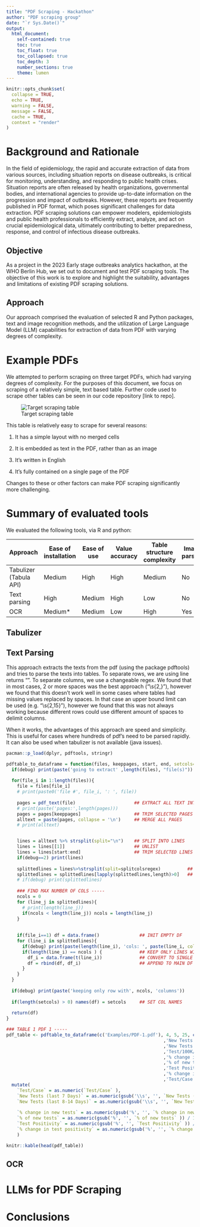```yaml
---
title: "PDF Scraping - Hackathon"
author: "PDF scraping group"
date: "`r Sys.Date()`"
output:
  html_document:
    self-contained: true
    toc: true
    toc_float: true
    toc_collapsed: true
    toc_depth: 3
    number_sections: true
    theme: lumen
---
```


```r

knitr::opts_chunk$set(
  collapse = TRUE,
  echo = TRUE,
  warning = FALSE,
  message = FALSE,
  cache = TRUE,
  context = "render"
)


```




# Background and Rationale

In the field of epidemiology, the rapid and accurate extraction of data from various sources, including situation reports on disease outbreaks, is critical for monitoring, understanding, and responding to public health crises. Situation reports are often released by health organizations, governmental bodies, and international agencies to provide up-to-date information on the progression and impact of outbreaks. However, these reports are frequently published in PDF format, which poses significant challenges for data extraction. PDF scraping solutions can empower modelers, epidemiologists and public health professionals to efficiently extract, analyze, and act on crucial epidemiological data, ultimately contributing to better preparedness, response, and control of infectious disease outbreaks.

## Objective

As a project in the 2023 Early stage outbreaks analytics hackathon, at the WHO Berlin Hub, we set out to document and test PDF scraping tools. The objective of this work is to explore and highlight the suitability, advantages and limitations of existing PDF scraping solutions. 


## Approach

Our approach comprised the evaluation of selected R and Python packages, text and image recognition methods, and the utilization of Large Language Model (LLM) capabilities for extraction of data from PDF with varying degrees of complexity.


# Example PDFs

We attempted to perform scraping on three target PDFs, which had varying degrees of complexity. For the purposes of this document, we focus on scraping of a relatively simple, text based table. Further code used to scrape other tables can be seen in our code repository [link to repo].


![Target scraping table](img/table1.png)

This table is relatively easy to scrape for several reasons:

1. It has a simple layout with no merged cells

2. It is embedded as text in the PDF, rather than as an image

3. It's written in English

4. It's fully contained on a single page of the PDF

Changes to these or other factors can make PDF scraping significantly more challenging. 


# Summary of evaluated tools

We evaluated the following tools, via R and python:


| Approach               | Ease of installation | Ease of use | Value accuracy | Table structure complexity | Image parsing |
|------------------------|----------------------|-------------|----------------|----------------------------|---------------|
| Tabulizer (Tabula API) | Medium               | High        | High           | Medium                     | No            |
| Text parsing           | High                 | Medium      | High           | Low                        | No            |
| OCR                    | Medium*              | Medium      | Low            | High                       | Yes           |




## Tabulizer

## Text Parsing

This approach extracts the texts from the pdf (using the package pdftools) and tries to parse the texts into tables. To separate rows, we are using line returns “\n”. To separate columns, we use a changeable regex. We found that in most cases, 2 or more spaces was the best approach ("\\s{2,}"), however we found that this doesn’t work well in some cases where tables had missing values replaced by spaces. In that case an upper bound limit can be used (e.g. "\\s{2,15}"), however we found that this was not always working because different rows could use different amount of spaces to delimit columns.

When it works, the advantages of this approach are speed and simplicity. This is useful for cases where hundreds of pdf’s need to be parsed rapidly.
It can also be used when tabulizer is not available (java issues).


```r
pacman::p_load(dplyr, pdftools, stringr)

pdftable_to_dataframe = function(files, keeppages, start, end, setcols=c(), splitcolsregex="\\s{2,}", debug=FALSE){
  if(debug) print(paste('going to extract' ,length(files), "file(s)"))
 
  for(file_i in 1:length(files)){
    file = files[file_i]
    # print(paste0('file #', file_i, ': ', file))
   
    pages = pdf_text(file)                      ## EXTRACT ALL TEXT INTO PAGES
    # print(paste('pages:',length(pages)))
    pages = pages[keeppages]                    ## TRIM SELECTED PAGES
    alltext = paste(pages, collapse = '\n')     ## MERGE ALL PAGES
    # print(alltext)


    lines = alltext %>% strsplit(split="\n")    ## SPLIT INTO LINES
    lines = lines[[1]]                          ## UNLIST
    lines = lines[start:end]                    ## TRIM SELECTED LINES
    if(debug==2) print(lines)
   
    splittedlines = lines%>%strsplit(split=splitcolsregex)          ## SPLIT VALUES INTO COLS (default: 2 or more spaces)
    splittedlines = splittedlines[lapply(splittedlines,length)>0]   ## REMOVE E:PTY LINES
    # if(debug) print(splittedlines)
   
    ### FIND MAX NUMBER OF COLS -----
    ncols = 0
    for (line_j in splittedlines){
      # print(length(line_j))
      if(ncols < length(line_j)) ncols = length(line_j)
    }
   
   
    if(file_i==1) df = data.frame()               ## INIT EMPTY DF
    for (line_i in splittedlines){
      if(debug) print(paste(length(line_i), 'cols: ', paste(line_i, collapse = " | ")))
      if(length(line_i) == ncols ) {              ## KEEP ONLY LINES WITH ALL VALUES (alternative would be to complete vector of values to make sure the length is the same)
        df_i = data.frame(t(line_i))              ## CONVERT TO SINGLE LINE DF
        df = rbind(df, df_i)                      ## APPEND TO MAIN DF
      }
    }
  }
 
  if(debug) print(paste('keeping only row with', ncols, 'columns'))
 
  if(length(setcols) > 0) names(df) = setcols     ## SET COL NAMES
 
  return(df)
}
```


```r
### TABLE 1 PDF 1 -----
pdf_table <- pdftable_to_dataframe(c('Examples/PDF-1.pdf'), 4, 5, 25, c('Division'
                                                           ,'New Tests (last 7 Days)'
                                                           ,'New Tests (last 8-14 Days)'
                                                           ,'Test/100K/Week'
                                                           ,'% change in new tests'
                                                           ,'% of new tests'
                                                           ,'Test Positivity'
                                                           ,'% change in test positivity'
                                                           ,'Test/Case')) %>%  
  mutate(
    `Test/Case` = as.numeric(`Test/Case` ),                                                    ## e.g. as numeric
    `New Tests (last 7 Days)` = as.numeric(gsub('\\s', '', `New Tests (last 7 Days)` )),       ## e.g. thousands as numeric
    `New Tests (last 8-14 Days)` = as.numeric(gsub('\\s', '', `New Tests (last 8-14 Days)` )),
   
    `% change in new tests` = as.numeric(gsub('%', '', `% change in new tests` )) / 100,       ## e.g. percent as numeric
    `% of new tests` = as.numeric(gsub('%', '', `% of new tests` )) / 100,
    `Test Positivity` = as.numeric(gsub('%', '', `Test Positivity` )) / 100,
    `% change in test positivity` = as.numeric(gsub('%', '', `% change in test positivity` )) / 100
    ) 

knitr::kable(head(pdf_table))
```




## OCR

# LLMs for PDF Scraping


# Conclusions


